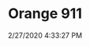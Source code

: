 ---
width: 1333
height: 2000
title: Orange 911
description: Modified 911 at the Sierra Madre Collection open house.
date: 2/27/2020 4:33:27 PM
cameraMake: Sony
cameraModel: ILCE-7M3
lens: ZEISS Batis 1.8/85
settingsfStop: f/1.8
settingsISO: ISO 100
settingsShutter: 1/1600
settingsFocalLength: 85 mm
---
